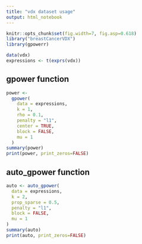 ```yaml
---
title: "vdx dataset usage"
output: html_notebook
---
```



```r
knitr::opts_chunk$set(fig.width=7, fig.asp=0.618)
library("breastCancerVDX")
library(gpowerr)

data(vdx)
expressions <- t(exprs(vdx))
```

## gpower function
```r
power <-
  gpower(
    data = expressions,
    k = 1,
    rho = 0.1,
    penalty = "l1",
    center = TRUE,
    block = FALSE,
    mu = 1
  )
summary(power)
print(power, print_zeros=FALSE)
```

## auto_gpower function
```r
auto <- auto_gpower(
  data = expressions,
  k = 2,
  prop_sparse = 0.5,
  penalty = "l1",
  block = FALSE,
  mu = 1
)
summary(auto)
print(auto, print_zeros=FALSE)
```
